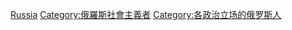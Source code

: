 [[Category:各國馬克思主義者|Russia]]
[[Category:俄羅斯社會主義者|Category:俄羅斯社會主義者]]
[[Category:各政治立场的俄罗斯人|Category:各政治立场的俄罗斯人]]